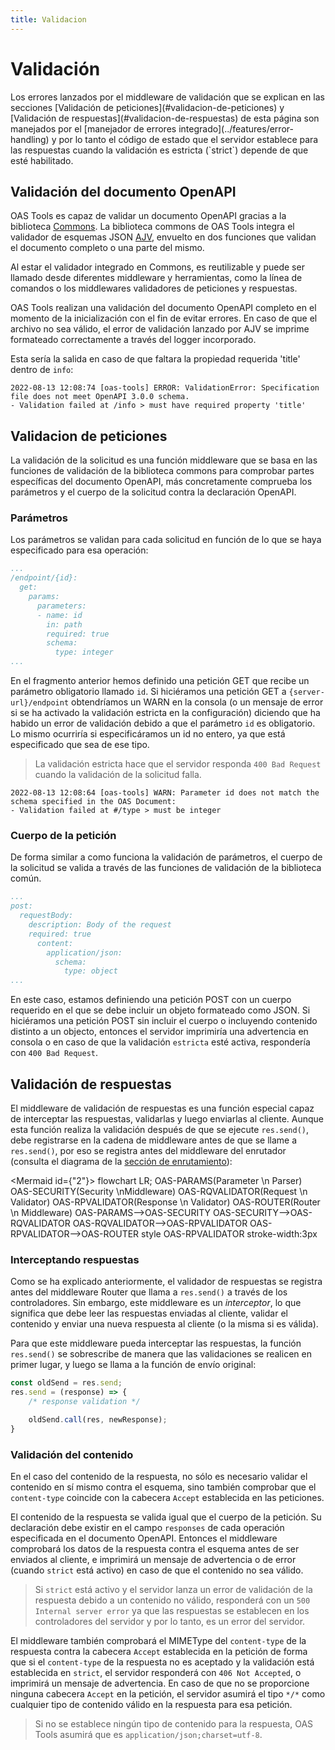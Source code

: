 ```yaml
---
title: Validacion
---
```



# Validación
<Callout type="info" emoji="ⓘ">
Los errores lanzados por el middleware de validación que se explican en las secciones [Validación de peticiones](#validacion-de-peticiones) y [Validación de respuestas](#validacion-de-respuestas) de esta página son manejados por el [manejador de errores integrado](../features/error-handling) y por lo tanto el código de estado que el servidor establece para las respuestas cuando la validación es estricta (`strict`) depende de que esté habilitado.
</Callout>

## Validación del documento OpenAPI
OAS Tools es capaz de validar un documento OpenAPI gracias a la biblioteca [Commons](https://github.com/oas-tools/oas-commons). La biblioteca commons de OAS Tools integra el validador de esquemas JSON [AJV](https://ajv.js.org/), envuelto en dos funciones que validan el documento completo o una parte del mismo.

Al estar el validador integrado en Commons, es reutilizable y puede ser llamado desde diferentes middleware y herramientas, como la línea de comandos o los middlewares validadores de peticiones y respuestas.

OAS Tools realizan una validación del documento OpenAPI completo en el momento de la inicialización con el fin de evitar errores. En caso de que el archivo no sea válido, el error de validación lanzado por AJV se imprime formateado correctamente a través del logger incorporado.

Esta sería la salida en caso de que faltara la propiedad requerida 'title' dentro de `info`:

```
2022-08-13 12:08:74 [oas-tools] ERROR: ValidationError: Specification file does not meet OpenAPI 3.0.0 schema.
- Validation failed at /info > must have required property 'title'
```

## Validacion de peticiones
La validación de la solicitud es una función middleware que se basa en las funciones de validación de la biblioteca commons para comprobar partes específicas del documento OpenAPI, más concretamente comprueba los parámetros y el cuerpo de la solicitud contra la declaración OpenAPI.

### Parámetros
Los parámetros se validan para cada solicitud en función de lo que se haya especificado para esa operación:

```yaml
...
/endpoint/{id}:
  get:
    params:
      parameters:
      - name: id
        in: path
        required: true
        schema:
          type: integer
...
```

En el fragmento anterior hemos definido una petición GET que recibe un parámetro obligatorio llamado `id`. Si hiciéramos una petición GET a `{server-url}/endpoint` obtendríamos un WARN en la consola (o un mensaje de error si se ha activado la validación estricta en la configuración) diciendo que ha habido un error de validación debido a que el parámetro `id` es obligatorio. Lo mismo ocurriría si especificáramos un id no entero, ya que está especificado que sea de ese tipo.

> La validación estricta hace que el servidor responda `400 Bad Request` cuando la validación de la solicitud falla.

```
2022-08-13 12:08:64 [oas-tools] WARN: Parameter id does not match the schema specified in the OAS Document:
- Validation failed at #/type > must be integer
```

### Cuerpo de la petición
De forma similar a como funciona la validación de parámetros, el cuerpo de la solicitud se valida a través de las funciones de validación de la biblioteca común.

```yaml
...
post:
  requestBody:
    description: Body of the request
    required: true
      content:
        application/json:
          schema:
            type: object
...
```
En este caso, estamos definiendo una petición POST con un cuerpo requerido en el que se debe incluir un objeto formateado como JSON. Si hiciéramos una petición POST sin incluir el cuerpo o incluyendo contenido distinto a un objecto, entonces el servidor imprimiría una advertencia en consola o en caso de que la validación `estricta` esté activa, respondería con `400 Bad Request`.

## Validación de respuestas
El middleware de validación de respuestas es una función especial capaz de interceptar las respuestas, validarlas y luego enviarlas al cliente. Aunque esta función realiza la validación después de que se ejecute `res.send()`, debe registrarse en la cadena de middleware antes de que se llame a `res.send()`, por eso se registra antes del middleware del enrutador (consulta el diagrama de la [sección de enrutamiento](./routing)):

<Mermaid id={"2"}>
flowchart LR;
    OAS-PARAMS(Parameter \n Parser)
    OAS-SECURITY(Security \nMiddleware)
    OAS-RQVALIDATOR(Request \n Validator)
    OAS-RPVALIDATOR(Response \n Validator)
    OAS-ROUTER(Router \n Middleware)
    OAS-PARAMS-->OAS-SECURITY
    OAS-SECURITY-->OAS-RQVALIDATOR
    OAS-RQVALIDATOR-->OAS-RPVALIDATOR
    OAS-RPVALIDATOR-->OAS-ROUTER
    style OAS-RPVALIDATOR stroke-width:3px
</Mermaid>

### Interceptando respuestas
Como se ha explicado anteriormente, el validador de respuestas se registra antes del middleware Router que llama a `res.send()` a través de los controladores. Sin embargo, este middleware es un _interceptor_, lo que significa que debe leer las respuestas enviadas al cliente, validar el contenido y enviar una nueva respuesta al cliente (o la misma si es válida). 

Para que este middleware pueda interceptar las respuestas, la función `res.send()` se sobrescribe de manera que las validaciones se realicen en primer lugar, y luego se llama a la función de envío original:

```js
const oldSend = res.send;
res.send = (response) => {   
    /* response validation */

    oldSend.call(res, newResponse);
}
```

### Validación del contenido
En el caso del contenido de la respuesta, no sólo es necesario validar el contenido en sí mismo contra el esquema, sino también comprobar que el `content-type` coincide con la cabecera `Accept` establecida en las peticiones.

El contenido de la respuesta se valida igual que el cuerpo de la petición. Su declaración debe existir en el campo `responses` de cada operación especificada en el documento OpenAPI. Entonces el middleware comprobará los datos de la respuesta contra el esquema antes de ser enviados al cliente, e imprimirá un mensaje de advertencia o de error (cuando `strict` está activo) en caso de que el contenido no sea válido. 

> Si `strict` está activo y el servidor lanza un error de validación de la respuesta debido a un contenido no válido, responderá con un `500 Internal server error` ya que las respuestas se establecen en los controladores del servidor y por lo tanto, es un error del servidor.

El middleware también comprobará el MIMEType del `content-type` de la respuesta contra la cabecera `Accept` establecida en la petición de forma que si el `content-type` de la respuesta no es aceptado y la validación está establecida en `strict`, el servidor responderá con `406 Not Accepted`, o imprimirá un mensaje de advertencia. En caso de que no se proporcione ninguna cabecera `Accept` en la petición, el servidor asumirá el tipo `*/*` como cualquier tipo de contenido válido en la respuesta para esa petición.

> Si no se establece ningún tipo de contenido para la respuesta, OAS Tools asumirá que es `application/json;charset=utf-8`. 